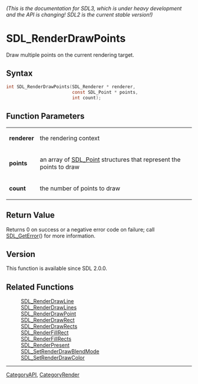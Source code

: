 ====== (This is the documentation for SDL3, which is under heavy development and the API is changing! SDL2 is the current stable version!) ======
= SDL_RenderDrawPoints =

Draw multiple points on the current rendering target.

== Syntax ==

<syntaxhighlight lang='c'>
int SDL_RenderDrawPoints(SDL_Renderer * renderer,
                         const SDL_Point * points,
                         int count);
</syntaxhighlight>

== Function Parameters ==

{|
|'''renderer'''
|the rendering context
|-
|'''points'''
|an array of [[SDL_Point]] structures that represent the points to draw
|-
|'''count'''
|the number of points to draw
|}

== Return Value ==

Returns 0 on success or a negative error code on failure; call
[[SDL_GetError]]() for more information.

== Version ==

This function is available since SDL 2.0.0.

== Related Functions ==

:[[SDL_RenderDrawLine]]
:[[SDL_RenderDrawLines]]
:[[SDL_RenderDrawPoint]]
:[[SDL_RenderDrawRect]]
:[[SDL_RenderDrawRects]]
:[[SDL_RenderFillRect]]
:[[SDL_RenderFillRects]]
:[[SDL_RenderPresent]]
:[[SDL_SetRenderDrawBlendMode]]
:[[SDL_SetRenderDrawColor]]

----
[[CategoryAPI]], [[CategoryRender]]


